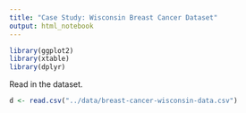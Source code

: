 ```yaml
---
title: "Case Study: Wisconsin Breast Cancer Dataset"
output: html_notebook
---
```


```r
library(ggplot2)
library(xtable)
library(dplyr)
```

Read in the dataset.

```r
d <- read.csv("../data/breast-cancer-wisconsin-data.csv")
```



